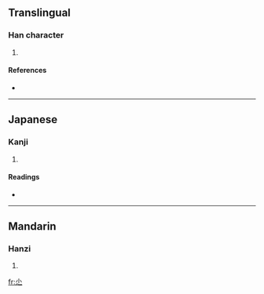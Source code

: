 ==Translingual==

===Han character===
{{Han char|rn=42|rad=小|as=01|sn=4|four=9030<sub>0</sub>|canj=火人 (FO)}}

# {{defn|Han|sort=小01}}

====References====
* {{Han ref|kx=0296.190|dkj=07474|dj=0590.010|hdz=10561.030|uh=5C10|ud=23568|bh=C95C|bd=51548}}

----

==Japanese==

===Kanji===
{{ja-kanji|grade=|rs=小01}}

# {{defn|Japanese|sort=小01}}

====Readings====
* {{ja-readings|on=[[せつ]] (setsu), [[せち]] (sechi), [[しつ]] (shitsu), [[しち]] (shichi)|kun=[[すくない]] (sukunai), [[ちひさい]] (chihisai)}}

----

==Mandarin==

===Hanzi===
{{cmn-hanzi|pin=[[jī]] ([[ji1]])|wg=chi<sup>1</sup>}}

# {{defn|Mandarin|sort=小01}}

[[fr:尐]]